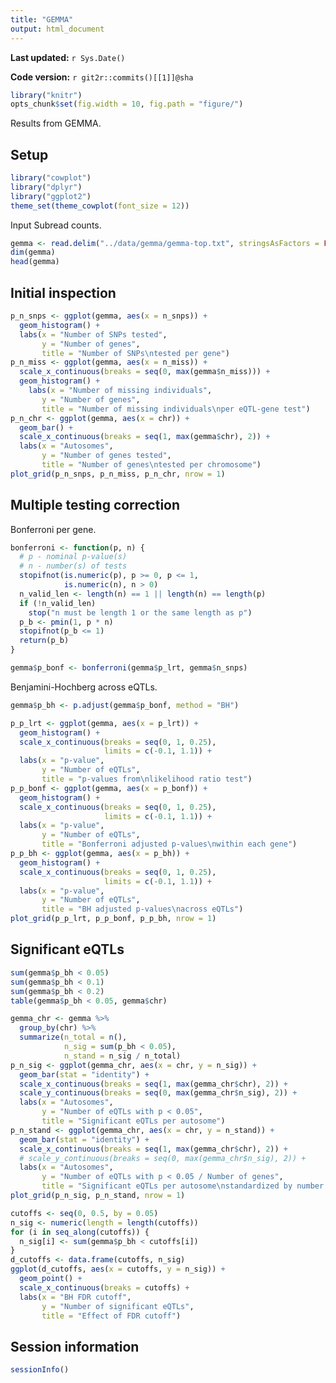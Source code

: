 ```yaml
---
title: "GEMMA"
output: html_document
---
```


**Last updated:** `r Sys.Date()`

**Code version:** `r git2r::commits()[[1]]@sha`

```r
library("knitr")
opts_chunk$set(fig.width = 10, fig.path = "figure/")
```

Results from GEMMA.

## Setup

```r
library("cowplot")
library("dplyr")
library("ggplot2")
theme_set(theme_cowplot(font_size = 12))
```

Input Subread counts.

```r
gemma <- read.delim("../data/gemma/gemma-top.txt", stringsAsFactors = FALSE)
dim(gemma)
head(gemma)
```

## Initial inspection

```r
p_n_snps <- ggplot(gemma, aes(x = n_snps)) +
  geom_histogram() +
  labs(x = "Number of SNPs tested",
       y = "Number of genes",
       title = "Number of SNPs\ntested per gene")
p_n_miss <- ggplot(gemma, aes(x = n_miss)) +
  scale_x_continuous(breaks = seq(0, max(gemma$n_miss))) +
  geom_histogram() +
    labs(x = "Number of missing individuals",
       y = "Number of genes",
       title = "Number of missing individuals\nper eQTL-gene test")
p_n_chr <- ggplot(gemma, aes(x = chr)) +
  geom_bar() +
  scale_x_continuous(breaks = seq(1, max(gemma$chr), 2)) +
  labs(x = "Autosomes",
       y = "Number of genes tested",
       title = "Number of genes\ntested per chromosome")
plot_grid(p_n_snps, p_n_miss, p_n_chr, nrow = 1)
```

## Multiple testing correction

Bonferroni per gene.

```r
bonferroni <- function(p, n) {
  # p - nominal p-value(s)
  # n - number(s) of tests
  stopifnot(is.numeric(p), p >= 0, p <= 1,
            is.numeric(n), n > 0)
  n_valid_len <- length(n) == 1 || length(n) == length(p)
  if (!n_valid_len)
    stop("n must be length 1 or the same length as p")
  p_b <- pmin(1, p * n)
  stopifnot(p_b <= 1)
  return(p_b)
}

gemma$p_bonf <- bonferroni(gemma$p_lrt, gemma$n_snps)
```

Benjamini-Hochberg across eQTLs.

```r
gemma$p_bh <- p.adjust(gemma$p_bonf, method = "BH")
```

```r
p_p_lrt <- ggplot(gemma, aes(x = p_lrt)) +
  geom_histogram() +
  scale_x_continuous(breaks = seq(0, 1, 0.25),
                     limits = c(-0.1, 1.1)) +
  labs(x = "p-value",
       y = "Number of eQTLs",
       title = "p-values from\nlikelihood ratio test")
p_p_bonf <- ggplot(gemma, aes(x = p_bonf)) +
  geom_histogram() +
  scale_x_continuous(breaks = seq(0, 1, 0.25),
                     limits = c(-0.1, 1.1)) +
  labs(x = "p-value",
       y = "Number of eQTLs",
       title = "Bonferroni adjusted p-values\nwithin each gene")
p_p_bh <- ggplot(gemma, aes(x = p_bh)) +
  geom_histogram() +
  scale_x_continuous(breaks = seq(0, 1, 0.25),
                     limits = c(-0.1, 1.1)) +
  labs(x = "p-value",
       y = "Number of eQTLs",
       title = "BH adjusted p-values\nacross eQTLs")
plot_grid(p_p_lrt, p_p_bonf, p_p_bh, nrow = 1)
```

## Significant eQTLs

```r
sum(gemma$p_bh < 0.05)
sum(gemma$p_bh < 0.1)
sum(gemma$p_bh < 0.2)
table(gemma$p_bh < 0.05, gemma$chr)
```

```r
gemma_chr <- gemma %>%
  group_by(chr) %>%
  summarize(n_total = n(),
            n_sig = sum(p_bh < 0.05),
            n_stand = n_sig / n_total)
p_n_sig <- ggplot(gemma_chr, aes(x = chr, y = n_sig)) +
  geom_bar(stat = "identity") +
  scale_x_continuous(breaks = seq(1, max(gemma_chr$chr), 2)) +
  scale_y_continuous(breaks = seq(0, max(gemma_chr$n_sig), 2)) +
  labs(x = "Autosomes",
       y = "Number of eQTLs with p < 0.05",
       title = "Significant eQTLs per autosome")
p_n_stand <- ggplot(gemma_chr, aes(x = chr, y = n_stand)) +
  geom_bar(stat = "identity") +
  scale_x_continuous(breaks = seq(1, max(gemma_chr$chr), 2)) +
  # scale_y_continuous(breaks = seq(0, max(gemma_chr$n_sig), 2)) +
  labs(x = "Autosomes",
       y = "Number of eQTLs with p < 0.05 / Number of genes",
       title = "Significant eQTLs per autosome\nstandardized by number of genes tested")
plot_grid(p_n_sig, p_n_stand, nrow = 1)
```

```r
cutoffs <- seq(0, 0.5, by = 0.05)
n_sig <- numeric(length = length(cutoffs))
for (i in seq_along(cutoffs)) {
  n_sig[i] <- sum(gemma$p_bh < cutoffs[i])
}
d_cutoffs <- data.frame(cutoffs, n_sig)
ggplot(d_cutoffs, aes(x = cutoffs, y = n_sig)) +
  geom_point() +
  scale_x_continuous(breaks = cutoffs) +
  labs(x = "BH FDR cutoff",
       y = "Number of significant eQTLs",
       title = "Effect of FDR cutoff")
```


## Session information

```r
sessionInfo()
```

